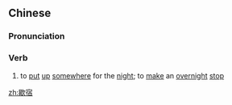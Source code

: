 ==Chinese==
{{zh-forms}}

===Pronunciation===
{{zh-pron
|m=xiēsù
|c=hit3 suk1
|h=pfs=hiet-suk
|cat=v
}}

===Verb===
{{zh-verb}}

# to [[put]] [[up]] [[somewhere]] for the [[night]]; to [[make]] an [[overnight]] [[stop]]

[[zh:歇宿]]